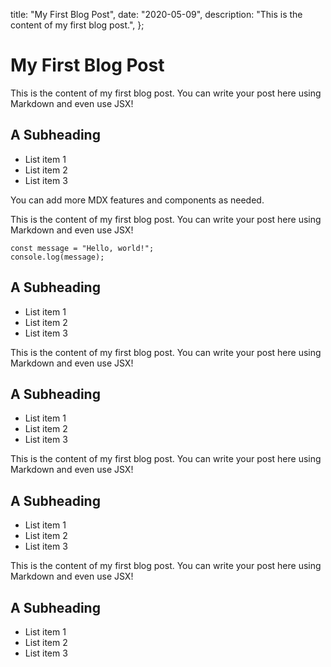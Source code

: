   title: "My First Blog Post",
  date: "2020-05-09",
  description: "This is the content of my first blog post.",
};

# My First Blog Post

This is the content of my first blog post. You can write your post here using Markdown and even use JSX!

## A Subheading

- List item 1
- List item 2
- List item 3

You can add more MDX features and components as needed.

This is the content of my first blog post. You can write your post here using Markdown and even use JSX!

```JSX
const message = "Hello, world!";
console.log(message);
```

## A Subheading

- List item 1
- List item 2
- List item 3

This is the content of my first blog post. You can write your post here using Markdown and even use JSX!

## A Subheading

- List item 1
- List item 2
- List item 3

This is the content of my first blog post. You can write your post here using Markdown and even use JSX!

## A Subheading

- List item 1
- List item 2
- List item 3

This is the content of my first blog post. You can write your post here using Markdown and even use JSX!

## A Subheading

- List item 1
- List item 2
- List item 3
